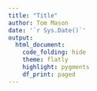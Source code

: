 ```yaml
---
title: "Title"
author: Tom Mason
date: '`r Sys.Date()`'
output:
  html_document:
    code_folding: hide
    theme: flatly
    highlight: pygments
    df_print: paged
---
```



